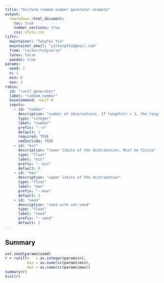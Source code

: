 ```yaml
---
title: "Uniform random number generator example"
output:
  rmarkdown::html_document:
    toc: true
    number_sections: true
    css: style.css
liftr:
  maintainer: "Tengfei Yin"
  maintainer_email: "yintengfei@gmail.com"
  from: "rocker/tidyverse"
  latex: false
  pandoc: true
params:
  seed: 1
  n: 1
  min: 0
  max: 1
rabix:
  id: "runif_generator"
  label: "random_number"
  baseCommand: runif.R
  inputs: 
    - id: "number"
      description: "number of observations. If length(n) > 1, the length is taken to be the number required "
      type: "integer"
      label: "number"
      prefix: "--n"
      default: 1
      required: TRUE 
      cmdInclude: TRUE
    - id: "min"
      description: "lower limits of the distribution. Must be finite"
      type: "float"
      label: "min"
      prefix: "--min"
      default: 0
    - id: "max"
      description: "upper limits of the distribution"
      type: "float"
      label: "max"
      prefix: "--max"
      default: 1
    - id: "seed"
      description: "seed with set.seed"
      type: "float"
      label: "seed"
      prefix: "--seed"
      default: 1
---
```


## Summary
```r
set.seed(params$seed)
r = runif(n   = as.integer(params$n), 
          min = as.numeric(params$min), 
          max = as.numeric(params$max))
summary(r)
hist(r)
```

